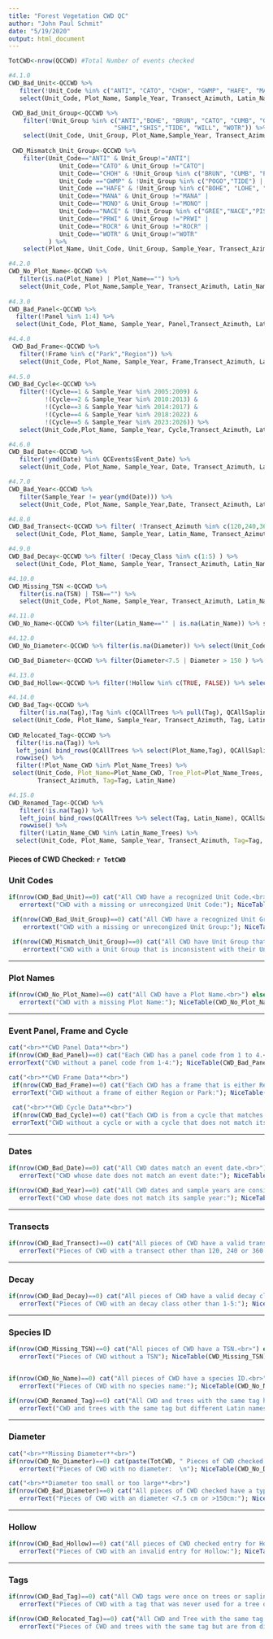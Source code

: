 ```yaml
---
title: "Forest Vegetation CWD QC"
author: "John Paul Schmit"
date: "5/19/2020"
output: html_document
---
```



```r


TotCWD<-nrow(QCCWD) #Total Number of events checked

#4.1.0
CWD_Bad_Unit<-QCCWD %>% 
   filter(!Unit_Code %in% c("ANTI", "CATO", "CHOH", "GWMP", "HAFE", "MANA", "MONO", "NACE", "PRWI", "ROCR", "WOTR")) %>% 
   select(Unit_Code, Plot_Name, Sample_Year, Transect_Azimuth, Latin_Name, Diameter)

 CWD_Bad_Unit_Group<-QCCWD %>% 
    filter(!Unit_Group %in% c("ANTI","BOHE", "BRUN", "CATO", "CUMB", "GREE", "LOHE", "MAHE", "MANA", "MONO", "NACE", "PISC", "POGO","PRWI", "ROCR", 
                             "SHHI","SHIS","TIDE", "WILL", "WOTR")) %>% 
    select(Unit_Code, Unit_Group, Plot_Name,Sample_Year, Transect_Azimuth, Latin_Name, Diameter)
 
 CWD_Mismatch_Unit_Group<-QCCWD %>% 
    filter(Unit_Code=="ANTI" & Unit_Group!="ANTI"|
              Unit_Code=="CATO" & Unit_Group !="CATO"|
              Unit_Code=="CHOH" & !Unit_Group %in% c("BRUN", "CUMB", "POGO", "WILL") |
              Unit_Code =="GWMP" & !Unit_Group %in% c("POGO","TIDE") |
              Unit_Code =="HAFE" & !Unit_Group %in% c("BOHE", "LOHE", "MAHE","SHHI", "SHIS")|
              Unit_Code=="MANA" & Unit_Group !="MANA" |
              Unit_Code=="MONO" & Unit_Group !="MONO" |
              Unit_Code=="NACE" & !Unit_Group %in% c("GREE","NACE","PISC")|
              Unit_Code=="PRWI" & Unit_Group !="PRWI" |
              Unit_Code=="ROCR" & Unit_Group !="ROCR" |
              Unit_Code=="WOTR" & Unit_Group!="WOTR"
           ) %>% 
    select(Plot_Name, Unit_Code, Unit_Group, Sample_Year, Transect_Azimuth, Latin_Name, Diameter)

#4.2.0
CWD_No_Plot_Name<-QCCWD %>% 
   filter(is.na(Plot_Name) | Plot_Name=="") %>% 
   select(Unit_Code, Plot_Name,Sample_Year, Transect_Azimuth, Latin_Name, Diameter)
 
#4.3.0
CWD_Bad_Panel<-QCCWD %>%
  filter(!Panel %in% 1:4) %>% 
  select(Unit_Code, Plot_Name, Sample_Year, Panel,Transect_Azimuth, Latin_Name, Diameter)

#4.4.0
 CWD_Bad_Frame<-QCCWD %>%
   filter(!Frame %in% c("Park","Region")) %>% 
   select(Unit_Code, Plot_Name, Sample_Year, Frame,Transect_Azimuth, Latin_Name, Diameter)
 
#4.5.0
CWD_Bad_Cycle<-QCCWD %>% 
   filter(!(Cycle==1 & Sample_Year %in% 2005:2009) &
          !(Cycle==2 & Sample_Year %in% 2010:2013) &
          !(Cycle==3 & Sample_Year %in% 2014:2017) &
          !(Cycle==4 & Sample_Year %in% 2018:2022) &
          !(Cycle==5 & Sample_Year %in% 2023:2026)) %>% 
   select(Unit_Code,Plot_Name, Sample_Year, Cycle,Transect_Azimuth, Latin_Name, Diameter)

#4.6.0
CWD_Bad_Date<-QCCWD %>% 
   filter(!ymd(Date) %in% QCEvents$Event_Date) %>% 
   select(Unit_Code, Plot_Name, Sample_Year, Date, Transect_Azimuth, Latin_Name, Diameter)

#4.7.0
CWD_Bad_Year<-QCCWD %>% 
   filter(Sample_Year != year(ymd(Date))) %>% 
   select(Unit_Code, Plot_Name, Sample_Year,Date, Transect_Azimuth, Latin_Name, Diameter)

#4.8.0
CWD_Bad_Transect<-QCCWD %>% filter( !Transect_Azimuth %in% c(120,240,360) ) %>%
  select(Unit_Code, Plot_Name, Sample_Year, Latin_Name, Transect_Azimuth)

#4.9.0
CWD_Bad_Decay<-QCCWD %>% filter( !Decay_Class %in% c(1:5) ) %>%
  select(Unit_Code, Plot_Name, Sample_Year, Transect_Azimuth, Latin_Name, Decay_Class )

#4.10.0
CWD_Missing_TSN <-QCCWD %>% 
   filter(is.na(TSN) | TSN=="") %>% 
   select(Unit_Code, Plot_Name, Sample_Year, Transect_Azimuth, Latin_Name, TSN,  Diameter)

#4.11.0
CWD_No_Name<-QCCWD %>% filter(Latin_Name=="" | is.na(Latin_Name)) %>% select(Unit_Code, Plot_Name, Sample_Year, Transect_Azimuth, Latin_Name)

#4.12.0
CWD_No_Diameter<-QCCWD %>% filter(is.na(Diameter)) %>% select(Unit_Code, Plot_Name, Sample_Year, Transect_Azimuth, Latin_Name, Diameter)

CWD_Bad_Diameter<-QCCWD %>% filter(Diameter<7.5 | Diameter > 150 ) %>% select(Unit_Code, Plot_Name, Sample_Year, Transect_Azimuth, Latin_Name, Diameter)

#4.13.0
CWD_Bad_Hollow<-QCCWD %>% filter(!Hollow %in% c(TRUE, FALSE)) %>% select(Unit_Code, Plot_Name, Sample_Year, Transect_Azimuth, Latin_Name, Hollow)

#4.14.0
CWD_Bad_Tag<-QCCWD %>%  
   filter(!is.na(Tag),!Tag %in% c(QCAllTrees %>% pull(Tag), QCAllSaplings %>% pull(Tag))) %>% 
 select(Unit_Code, Plot_Name, Sample_Year, Transect_Azimuth, Tag, Latin_Name)
   
CWD_Relocated_Tag<-QCCWD %>% 
  filter(!is.na(Tag)) %>% 
  left_join( bind_rows(QCAllTrees %>% select(Plot_Name,Tag), QCAllSaplings %>% select(Plot_Name,Tag)), by="Tag", suffix=c("_CWD","_Trees")) %>% 
  rowwise() %>% 
  filter(!Plot_Name_CWD %in% Plot_Name_Trees) %>% 
 select(Unit_Code, Plot_Name=Plot_Name_CWD, Tree_Plot=Plot_Name_Trees, Sample_Year, 
        Transect_Azimuth, Tag=Tag, Latin_Name)

#4.15.0
CWD_Renamed_Tag<-QCCWD %>% 
   filter(!is.na(Tag)) %>% 
   left_join( bind_rows(QCAllTrees %>% select(Tag, Latin_Name), QCAllSaplings %>% select(Tag,Latin_Name)), by="Tag", suffix=c("_CWD","_Trees")) %>% 
   rowwise() %>% 
   filter(!Latin_Name_CWD %in% Latin_Name_Trees) %>% 
  select(Unit_Code, Plot_Name, Sample_Year, Transect_Azimuth, Tag=Tag, Latin_Name=Latin_Name_CWD, Tree_Latin_Name=Latin_Name_Trees) %>% distinct()

```

#### **Pieces of CWD Checked:** `r TotCWD` ####

### Unit Codes

```r
if(nrow(CWD_Bad_Unit)==0) cat("All CWD have a recognized Unit Code.<br>") else {
   errortext("CWD with a missing or unrecongized Unit Code:"); NiceTable(CWD_Bad_Unit)}

 if(nrow(CWD_Bad_Unit_Group)==0) cat("All CWD have a recognized Unit Group.<br>") else {
    errortext("CWD with a missing or unrecongized Unit Group:"); NiceTable(CWD_Bad_Unit_Group)}
 
 if(nrow(CWD_Mismatch_Unit_Group)==0) cat("All CWD have Unit Group that is consistent with their Unit Code.<br>") else {
    errortext("CWD with a Unit Group that is inconsistent with their Unit Code:");NiceTable(CWD_Mismatch_Unit_Group)}

```

---

### Plot Names

```r
if(nrow(CWD_No_Plot_Name)==0) cat("All CWD have a Plot Name.<br>") else {
   errortext("CWD with a missing Plot Name:"); NiceTable(CWD_No_Plot_Name)}

```

---

### Event Panel, Frame and Cycle

```r
cat("<br>**CWD Panel Data**<br>")
if(nrow(CWD_Bad_Panel)==0) cat("Each CWD has a panel code from 1 to 4.<br>") else {
errorText("CWD without a panel code from 1-4:"); NiceTable(CWD_Bad_Panel)}

cat("<br>**CWD Frame Data**<br>")
 if(nrow(CWD_Bad_Frame)==0) cat("Each CWD has a frame that is either Region or Park.<br>") else {
 errorText("CWD without a frame of either Region or Park:"); NiceTable(CWD_Bad_Frame)}
 
 cat("<br>**CWD Cycle Data**<br>")
 if(nrow(CWD_Bad_Cycle)==0) cat("Each CWD is from a cycle that matches its event year <br>") else {
 errorText("CWD without a cycle or with a cycle that does not match its event year:"); NiceTable(CWD_Bad_Cycle)}

```

---

###  Dates
```r

if(nrow(CWD_Bad_Date)==0) cat("All CWD dates match an event date.<br>") else {
   errorText("CWD whose date does not match an event date:"); NiceTable(CWD_Bad_Date)}

if(nrow(CWD_Bad_Year)==0) cat("All CWD dates and sample years are consistent.<br>") else {
   errorText("CWD whose date does not match its sample year:"); NiceTable(CWD_Bad_Year)}


```

---


###  Transects
```r

if(nrow(CWD_Bad_Transect)==0) cat("All pieces of CWD have a valid transect.<br>") else {
   errorText("Pieces of CWD with a transect other than 120, 240 or 360:"); NiceTable(CWD_Bad_Transect)}

```

---

### Decay
```r

if(nrow(CWD_Bad_Decay)==0) cat("All pieces of CWD have a valid decay class.<br>") else {
   errorText("Pieces of CWD with an decay class other than 1-5:"); NiceTable(CWD_Bad_Decay)}

```

---

### Species ID

```r

if(nrow(CWD_Missing_TSN)==0) cat("All pieces of CWD have a TSN.<br>") else {
   errorText("Pieces of CWD without a TSN"); NiceTable(CWD_Missing_TSN)}


if(nrow(CWD_No_Name)==0) cat("All pieces of CWD have a species ID.<br>") else {
   errorText("Pieces of CWD with no species name:"); NiceTable(CWD_No_Name)}

if(nrow(CWD_Renamed_Tag)==0) cat("All CWD and trees with the same tag have the same Latin name. <br>") else {
   errorText("CWD and trees with the same tag but different Latin names:"); NiceTable(CWD_Renamed_Tag)}

```


---

### Diameter

```r
cat("<br>**Missing Diameter**<br>")
if(nrow(CWD_No_Diameter)==0) cat(paste(TotCWD, " Pieces of CWD checked and all have a diameter.  \n")) else {
   errortext("Pieces of CWD with no diameter:  \n"); NiceTable(CWD_No_Diameter)}

cat("<br>**Diameter too small or too large**<br>")
if(nrow(CWD_Bad_Diameter)==0) cat("All pieces of CWD checked have a typical diameter.<br>") else {
   errorText("Pieces of CWD with an diameter <7.5 cm or >150cm:"); NiceTable(CWD_Bad_Diameter)}

```

---

### Hollow

```r

if(nrow(CWD_Bad_Hollow)==0) cat("All pieces of CWD checked entry for Hollow is valid.<br>") else {
   errorText("Pieces of CWD with an invalid entry for Hollow:"); NiceTable(CWD_Bad_Hollow)}

```

---

### Tags

```r

if(nrow(CWD_Bad_Tag)==0) cat("All CWD tags were once on trees or saplings. <br>") else {
   errorText("Pieces of CWD with a tag that was never used for a tree or sapling:"); NiceTable(CWD_Bad_Tag)}

if(nrow(CWD_Relocated_Tag)==0) cat("All CWD and Tree with the same tag are from the same plot. <br>") else {
   errorText("Pieces of CWD and trees with the same tag but are from different plots:"); NiceTable(CWD_Relocated_Tag)}

```
